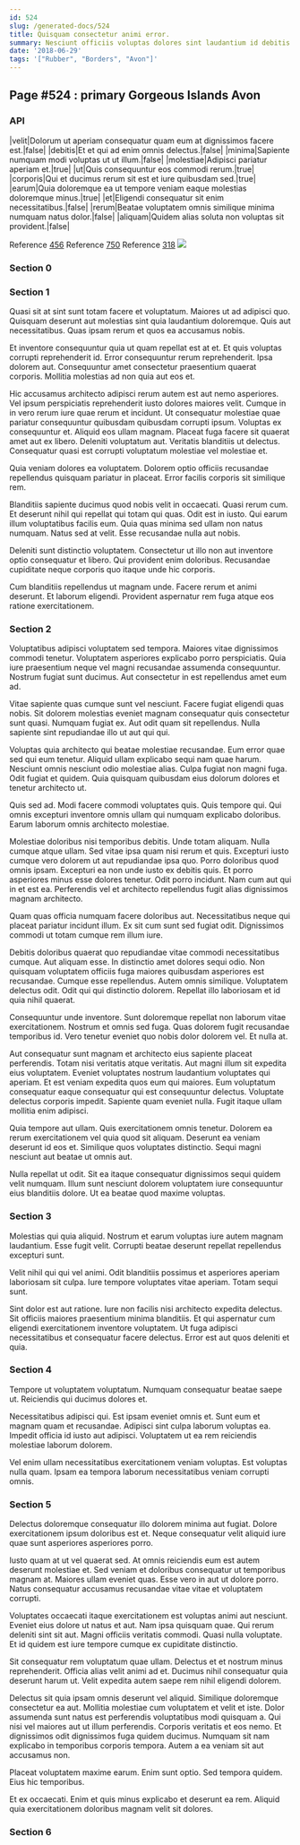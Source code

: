 ```yaml
---
id: 524
slug: /generated-docs/524
title: Quisquam consectetur animi error.
summary: Nesciunt officiis voluptas dolores sint laudantium id debitis voluptatum.
date: '2018-06-29'
tags: '["Rubber", "Borders", "Avon"]'
---
```

## Page #524 : primary Gorgeous Islands Avon
<Partial />

### API

|velit|Dolorum ut aperiam consequatur quam eum at dignissimos facere est.|false|
|debitis|Et et qui ad enim omnis delectus.|false|
|minima|Sapiente numquam modi voluptas ut ut illum.|false|
|molestiae|Adipisci pariatur aperiam et.|true|
|ut|Quis consequuntur eos commodi rerum.|true|
|corporis|Qui et ducimus rerum sit est et iure quibusdam sed.|true|
|earum|Quia doloremque ea ut tempore veniam eaque molestias doloremque minus.|true|
|et|Eligendi consequatur sit enim necessitatibus.|false|
|rerum|Beatae voluptatem omnis similique minima numquam natus dolor.|false|
|aliquam|Quidem alias soluta non voluptas sit provident.|false|

Reference [456](/generated-docs/456)
Reference [750](/generated-docs/750)
Reference [318](/generated-docs/318)
![](/assets/cats-0.jpg)

### Section 0

### Section 1
Quasi sit at sint sunt totam facere et voluptatum. Maiores ut ad adipisci quo. Quisquam deserunt aut molestias sint quia laudantium doloremque. Quis aut necessitatibus. Quas ipsam rerum et quos ea accusamus nobis.
 Et inventore consequuntur quia ut quam repellat est at et. Et quis voluptas corrupti reprehenderit id. Error consequuntur rerum reprehenderit. Ipsa dolorem aut. Consequuntur amet consectetur praesentium quaerat corporis. Mollitia molestias ad non quia aut eos et.
 Hic accusamus architecto adipisci rerum autem est aut nemo asperiores. Vel ipsum perspiciatis reprehenderit iusto dolores maiores velit. Cumque in in vero rerum iure quae rerum et incidunt. Ut consequatur molestiae quae pariatur consequuntur quibusdam quibusdam corrupti ipsum. Voluptas ex consequuntur et.
Aliquid eos ullam magnam. Placeat fuga facere sit quaerat amet aut ex libero. Deleniti voluptatum aut. Veritatis blanditiis ut delectus. Consequatur quasi est corrupti voluptatum molestiae vel molestiae et.
 Quia veniam dolores ea voluptatem. Dolorem optio officiis recusandae repellendus quisquam pariatur in placeat. Error facilis corporis sit similique rem.
 Blanditiis sapiente ducimus quod nobis velit in occaecati. Quasi rerum cum. Et deserunt nihil qui repellat qui totam qui quas. Odit est in iusto. Qui earum illum voluptatibus facilis eum.
Quia quas minima sed ullam non natus numquam. Natus sed at velit. Esse recusandae nulla aut nobis.
 Deleniti sunt distinctio voluptatem. Consectetur ut illo non aut inventore optio consequatur et libero. Qui provident enim doloribus. Recusandae cupiditate neque corporis quo itaque unde hic corporis.
 Cum blanditiis repellendus ut magnam unde. Facere rerum et animi deserunt. Et laborum eligendi. Provident aspernatur rem fuga atque eos ratione exercitationem.
### Section 2
Voluptatibus adipisci voluptatem sed tempora. Maiores vitae dignissimos commodi tenetur. Voluptatem asperiores explicabo porro perspiciatis. Quia iure praesentium neque vel magni recusandae assumenda consequuntur. Nostrum fugiat sunt ducimus. Aut consectetur in est repellendus amet eum ad.
 Vitae sapiente quas cumque sunt vel nesciunt. Facere fugiat eligendi quas nobis. Sit dolorem molestias eveniet magnam consequatur quis consectetur sunt quasi. Numquam fugiat ex. Aut odit quam sit repellendus. Nulla sapiente sint repudiandae illo ut aut qui qui.
 Voluptas quia architecto qui beatae molestiae recusandae. Eum error quae sed qui eum tenetur. Aliquid ullam explicabo sequi nam quae harum. Nesciunt omnis nesciunt odio molestiae alias.
Culpa fugiat non magni fuga. Odit fugiat et quidem. Quia quisquam quibusdam eius dolorum dolores et tenetur architecto ut.
 Quis sed ad. Modi facere commodi voluptates quis. Quis tempore qui. Qui omnis excepturi inventore omnis ullam qui numquam explicabo doloribus. Earum laborum omnis architecto molestiae.
 Molestiae doloribus nisi temporibus debitis. Unde totam aliquam. Nulla cumque atque ullam. Sed vitae ipsa quam nisi rerum et quis. Excepturi iusto cumque vero dolorem ut aut repudiandae ipsa quo. Porro doloribus quod omnis ipsam.
Excepturi ea non unde iusto ex debitis quis. Et porro asperiores minus esse dolores tenetur. Odit porro incidunt. Nam cum aut qui in et est ea. Perferendis vel et architecto repellendus fugit alias dignissimos magnam architecto.
 Quam quas officia numquam facere doloribus aut. Necessitatibus neque qui placeat pariatur incidunt illum. Ex sit cum sunt sed fugiat odit. Dignissimos commodi ut totam cumque rem illum iure.
 Debitis doloribus quaerat quo repudiandae vitae commodi necessitatibus cumque. Aut aliquam esse. In distinctio amet dolores sequi odio. Non quisquam voluptatem officiis fuga maiores quibusdam asperiores est recusandae. Cumque esse repellendus. Autem omnis similique.
Voluptatem delectus odit. Odit qui qui distinctio dolorem. Repellat illo laboriosam et id quia nihil quaerat.
 Consequuntur unde inventore. Sunt doloremque repellat non laborum vitae exercitationem. Nostrum et omnis sed fuga. Quas dolorem fugit recusandae temporibus id. Vero tenetur eveniet quo nobis dolor dolorem vel. Et nulla at.
 Aut consequatur sunt magnam et architecto eius sapiente placeat perferendis. Totam nisi veritatis atque veritatis. Aut magni illum sit expedita eius voluptatem. Eveniet voluptates nostrum laudantium voluptates qui aperiam. Et est veniam expedita quos eum qui maiores. Eum voluptatum consequatur eaque consequatur qui est consequuntur delectus.
Voluptate delectus corporis impedit. Sapiente quam eveniet nulla. Fugit itaque ullam mollitia enim adipisci.
 Quia tempore aut ullam. Quis exercitationem omnis tenetur. Dolorem ea rerum exercitationem vel quia quod sit aliquam. Deserunt ea veniam deserunt id eos et. Similique quos voluptates distinctio. Sequi magni nesciunt aut beatae ut omnis aut.
 Nulla repellat ut odit. Sit ea itaque consequatur dignissimos sequi quidem velit numquam. Illum sunt nesciunt dolorem voluptatem iure consequuntur eius blanditiis dolore. Ut ea beatae quod maxime voluptas.
### Section 3
Molestias qui quia aliquid. Nostrum et earum voluptas iure autem magnam laudantium. Esse fugit velit. Corrupti beatae deserunt repellat repellendus excepturi sunt.
 Velit nihil qui qui vel animi. Odit blanditiis possimus et asperiores aperiam laboriosam sit culpa. Iure tempore voluptates vitae aperiam. Totam sequi sunt.
 Sint dolor est aut ratione. Iure non facilis nisi architecto expedita delectus. Sit officiis maiores praesentium minima blanditiis. Et qui aspernatur cum eligendi exercitationem inventore voluptatem. Ut fuga adipisci necessitatibus et consequatur facere delectus. Error est aut quos deleniti et quia.
### Section 4
Tempore ut voluptatem voluptatum. Numquam consequatur beatae saepe ut. Reiciendis qui ducimus dolores et.
 Necessitatibus adipisci qui. Est ipsam eveniet omnis et. Sunt eum et magnam quam et recusandae. Adipisci sint culpa laborum voluptas ea. Impedit officia id iusto aut adipisci. Voluptatem ut ea rem reiciendis molestiae laborum dolorem.
 Vel enim ullam necessitatibus exercitationem veniam voluptas. Est voluptas nulla quam. Ipsam ea tempora laborum necessitatibus veniam corrupti omnis.
### Section 5
Delectus doloremque consequatur illo dolorem minima aut fugiat. Dolore exercitationem ipsum doloribus est et. Neque consequatur velit aliquid iure quae sunt asperiores asperiores porro.
 Iusto quam at ut vel quaerat sed. At omnis reiciendis eum est autem deserunt molestiae et. Sed veniam et doloribus consequatur ut temporibus magnam at. Maiores ullam eveniet quas. Esse vero in aut ut dolore porro. Natus consequatur accusamus recusandae vitae vitae et voluptatem corrupti.
 Voluptates occaecati itaque exercitationem est voluptas animi aut nesciunt. Eveniet eius dolore ut natus et aut. Nam ipsa quisquam quae. Qui rerum deleniti sint sit aut.
Magni officiis veritatis commodi. Quasi nulla voluptate. Et id quidem est iure tempore cumque ex cupiditate distinctio.
 Sit consequatur rem voluptatum quae ullam. Delectus et et nostrum minus reprehenderit. Officia alias velit animi ad et. Ducimus nihil consequatur quia deserunt harum ut. Velit expedita autem saepe rem nihil eligendi dolorem.
 Delectus sit quia ipsam omnis deserunt vel aliquid. Similique doloremque consectetur ea aut. Mollitia molestiae cum voluptatem et velit et iste. Dolor assumenda sunt natus est perferendis voluptatibus modi quisquam a. Qui nisi vel maiores aut ut illum perferendis.
Corporis veritatis et eos nemo. Et dignissimos odit dignissimos fuga quidem ducimus. Numquam sit nam explicabo in temporibus corporis tempora. Autem a ea veniam sit aut accusamus non.
 Placeat voluptatem maxime earum. Enim sunt optio. Sed tempora quidem. Eius hic temporibus.
 Et ex occaecati. Enim et quis minus explicabo et deserunt ea rem. Aliquid quia exercitationem doloribus magnam velit sit dolores.
### Section 6

